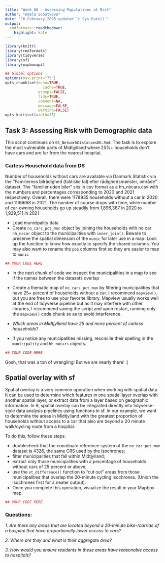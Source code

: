 ```yaml
---
title: "Week 06 - Assessing Populations at Risk"
author: "Adela Sobotkova"
date: "16-February-2025 updated `r Sys.Date()`"
output:
  rmdformats::readthedown:
    highlight: kate
---
```


```r
library(knitr)
library(rmdformats)
library(tidyverse)
library(sf)
library(mapboxapi)

## Global options
options(max.print="75")
opts_chunk$set(echo=TRUE,
	             cache=TRUE,
               prompt=FALSE,
               tidy=TRUE,
               comment=NA,
               message=FALSE,
               warning=FALSE)
opts_knit$set(width=75)
```

## Task 3: Assessing Risk with Demographic data
This script continues on `05_NetworkDistancesDK.Rmd`. 
The task is to explore the most vulnerable parts of Midtjylland where 25%+ households don't have cars and are far from the nearest hospital.

### Carless Household data from DS
Number of households without cars are available via Danmark Statistik via the  "Familiernes bilrådighed (faktiske tal) efter rådighedsmønster, område" dataset. The "familier uden biler" sits in csv format as a hh_nocars.csv with the numbers and percentages corresponding to 2020 and 2021 respectively. Overall, there were 1178935 households without a car in 2020 and 1166668 in 2021. The number of course drops with time, while number of car-owning households go up steadily from 1,896,387 in 2020 to 1,929,511 in 2021

* Load municipality data 
* Create `no_cars_pct_mun` object by joining the households with no car `hh_nocar` object to the municipalities with `inner_join()`. Beware to preserve the spatial dimension of the `munic` for later use in a map. Look up the function to know how exactly to specify the shared columns. You may also want to rename the `pop` columns first so they are easier to map to `munic` 

```r
## YOUR CODE HERE
```

* In the next chunk of code we inspect the municipalities in a map to see if the names between the datasets overlap

* Create a thematic map of `no_cars_pct_mun` by filtering municipalities that have 25+ percent of households without a car. I recommend `mapview()`, but you are free to use your favorite library.  Mapview usually works well at the end of tidyverse pipeline but as it may interfere with other libraries, I recommend saving the script and upon restart, running only the `mapview()` code chunk so as to avoid interference. 

* *Which areas in Midtjylland have 25 and more percent of carless households?*
* If you notice any municipalities missing, reconcile their spelling in the `municipality` and `hh_nocars` objects.

```r
## YOUR CODE HERE
```
Gosh, that was a ton of wrangling! But we are nearly there! :)


## Spatial overlay with sf

Spatial overlay is a very common operation when working with spatial data. It can be used to determine which features in one spatial layer overlap with another spatial layer, or extract data from a layer based on geographic information. In R, spatial overlay can be integrated directly into tidyverse-style data analysis pipelines using functions in sf. In our example, we want to determine the areas in Midtjylland with the greatest proportion of households without access to a car that also are beyond a 20 minute walk/cycling route from a hospital.

To do this, follow these steps:

* doublecheck that the coordinate reference system of the `no_car_pct_mun` dataset is 4326, the same CRS used by the isochrones;
* filter municipalities that fall within Midtjylland;
* extract only those municipalities with a percentage of households without cars of 25 percent or above;
* use the `st_difference()` function to “cut out” areas from those municipalities that overlap the 20-minute cycling isochrones. (Union the isochrones first for a neater output).
* Once you complete this operation, visualize the result in your Mapbox map.


```r
## YOUR CODE HERE

```


### Questions:

*1. Are there any areas that are located beyond a 20-minute bike-/carride of a hospital that have proportionally lower access to cars?* 

*2. Where are they and what is their aggregate area?*

*3. How would you ensure residents in these areas have reasonable access to hospitals?*

